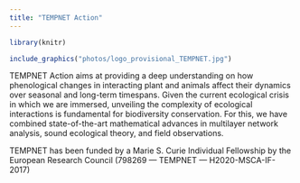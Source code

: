 ```yaml
---
title: "TEMPNET Action"
---
```


```r
library(knitr)

include_graphics("photos/logo_provisional_TEMPNET.jpg")
```

TEMPNET Action aims at providing a deep understanding on how phenological changes in interacting plant and animals affect their dynamics over seasonal and long-term timespans. Given the current ecological crisis in which we are immersed, unveiling the complexity of ecological interactions is fundamental for biodiversity conservation. For this, we have combined state-of-the-art mathematical advances in multilayer network analysis, sound ecological theory, and field observations.

TEMPNET has been funded by a Marie S. Curie Individual Fellowship by the European Research Council (798269 — TEMPNET — H2020-MSCA-IF-2017)

